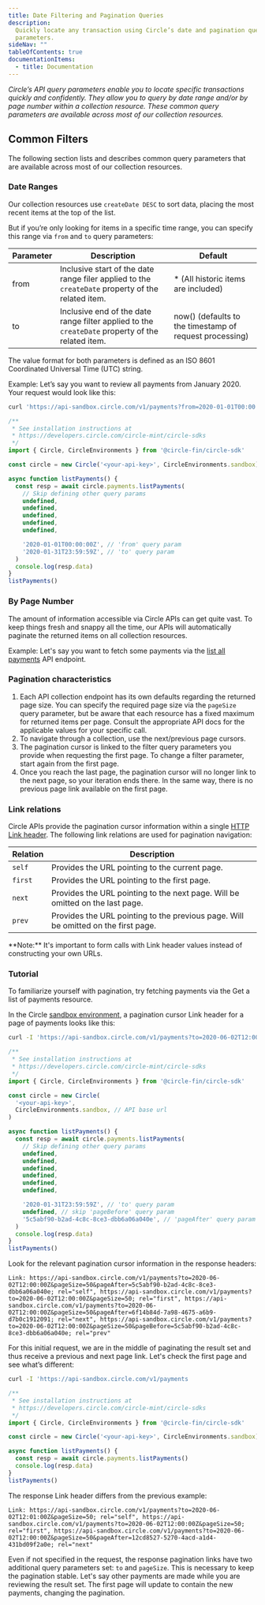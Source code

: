 ---
title: Date Filtering and Pagination Queries
description:
  Quickly locate any transaction using Circle’s date and pagination query
  parameters.
sideNav: ""
tableOfContents: true
documentationItems:
  - title: Documentation
---

_Circle’s API query parameters enable you to locate specific transactions
quickly and confidently. They allow you to query by date range and/or by page
number within a collection resource. These common query parameters are available
across most of our collection resources._

## Common Filters

The following section lists and describes common query parameters that are
available across most of our collection resources.

### Date Ranges

Our collection resources use `createDate DESC` to sort data, placing the most
recent items at the top of the list.

But if you’re only looking for items in a specific time range, you can specify
this range via `from` and `to` query parameters:

| Parameter | Description                                                                                       | Default                                                 |
| --------- | ------------------------------------------------------------------------------------------------- | ------------------------------------------------------- |
| from      | Inclusive start of the date range filer applied to the `createDate` property of the related item. | \* (All historic items are included)                    |
| to        | Inclusive end of the date range filter applied to the `createDate` property of the related item.  | now() (defaults to the timestamp of request processing) |

The value format for both parameters is defined as an ISO 8601 Coordinated
Universal Time (UTC) string.

Example: Let’s say you want to review all payments from January 2020. Your
request would look like this:

<CodeGroup>

```bash
curl 'https://api-sandbox.circle.com/v1/payments?from=2020-01-01T00:00:00Z&to=2020-01-31T23:59:59Z'
```

```javascript
/**
 * See installation instructions at
 * https://developers.circle.com/circle-mint/circle-sdks
 */
import { Circle, CircleEnvironments } from '@circle-fin/circle-sdk'

const circle = new Circle('<your-api-key>', CircleEnvironments.sandbox)

async function listPayments() {
  const resp = await circle.payments.listPayments(
    // Skip defining other query params
    undefined,
    undefined,
    undefined,
    undefined,
    undefined,

    '2020-01-01T00:00:00Z', // 'from' query param
    '2020-01-31T23:59:59Z', // 'to' query param
  )
  console.log(resp.data)
}
listPayments()
```

</CodeGroup>

### By Page Number

The amount of information accessible via Circle APIs can get quite vast. To keep
things fresh and snappy all the time, our APIs will automatically paginate the
returned items on all collection resources.

Example: Let's say you want to fetch some payments via the
[list all payments](/api-reference/circle-mint/payments/list-payments) API
endpoint.

### Pagination characteristics

1. Each API collection endpoint has its own defaults regarding the returned page
   size. You can specify the required page size via the `pageSize` query
   parameter, but be aware that each resource has a fixed maximum for returned
   items per page. Consult the appropriate API docs for the applicable values
   for your specific call.
2. To navigate through a collection, use the next/previous page cursors.
3. The pagination cursor is linked to the filter query parameters you provide
   when requesting the first page. To change a filter parameter, start again
   from the first page.
4. Once you reach the last page, the pagination cursor will no longer link to
   the next page, so your iteration ends there. In the same way, there is no
   previous page link available on the first page.

### Link relations

Circle APIs provide the pagination cursor information within a single
[HTTP Link header](https://tools.ietf.org/html/rfc5988). The following link
relations are used for pagination navigation:

| Relation | Description                                                                        |
| -------- | ---------------------------------------------------------------------------------- |
| `self`   | Provides the URL pointing to the current page.                                     |
| `first`  | Provides the URL pointing to the first page.                                       |
| `next`   | Provides the URL pointing to the next page. Will be omitted on the last page.      |
| `prev`   | Provides the URL pointing to the previous page. Will be omitted on the first page. |

<Note>
  **Note:** It's important to form calls with Link header values instead of
  constructing your own URLs.
</Note>

### Tutorial

To familiarize yourself with pagination, try fetching payments via the Get a
list of payments resource.

In the Circle
[sandbox environment](/circle-mint/circle-apis-production-sandbox-environments),
a pagination cursor Link header for a page of payments looks like this:

<CodeGroup>

```bash cURL
curl -I 'https://api-sandbox.circle.com/v1/payments?to=2020-06-02T12:00:00Z&pageAfter=5c5abf90-b2ad-4c8c-8ce3-dbb6a06a040e'i
```

```javascript
/**
 * See installation instructions at
 * https://developers.circle.com/circle-mint/circle-sdks
 */
import { Circle, CircleEnvironments } from '@circle-fin/circle-sdk'

const circle = new Circle(
  '<your-api-key>',
  CircleEnvironments.sandbox, // API base url
)

async function listPayments() {
  const resp = await circle.payments.listPayments(
    // Skip defining other query params
    undefined,
    undefined,
    undefined,
    undefined,
    undefined,
    undefined,

    '2020-01-31T23:59:59Z', // 'to' query param
    undefined, // skip 'pageBefore' query param
    '5c5abf90-b2ad-4c8c-8ce3-dbb6a06a040e', // 'pageAfter' query param
  )
  console.log(resp.data)
}
listPayments()
```

</CodeGroup>

Look for the relevant pagination cursor information in the response headers:

```text
Link: https://api-sandbox.circle.com/v1/payments?to=2020-06-02T12:00:00Z&pageSize=50&pageAfter=5c5abf90-b2ad-4c8c-8ce3-dbb6a06a040e; rel="self", https://api-sandbox.circle.com/v1/payments?to=2020-06-02T12:00:00Z&pageSize=50; rel="first", https://api-sandbox.circle.com/v1/payments?to=2020-06-02T12:00:00Z&pageSize=50&pageAfter=6f14b84d-7a98-4675-a6b9-d7b0c1912091; rel="next", https://api-sandbox.circle.com/v1/payments?to=2020-06-02T12:00:00Z&pageSize=50&pageBefore=5c5abf90-b2ad-4c8c-8ce3-dbb6a06a040e; rel="prev"
```

For this initial request, we are in the middle of paginating the result set and
thus receive a previous and next page link. Let's check the first page and see
what’s different:

<CodeGroup>

```bash cURL
curl -I 'https://api-sandbox.circle.com/v1/payments
```

```javascript
/**
 * See installation instructions at
 * https://developers.circle.com/circle-mint/circle-sdks
 */
import { Circle, CircleEnvironments } from '@circle-fin/circle-sdk'

const circle = new Circle('<your-api-key>', CircleEnvironments.sandbox)

async function listPayments() {
  const resp = await circle.payments.listPayments()
  console.log(resp.data)
}
listPayments()
```

</CodeGroup>

The response Link header differs from the previous example:

```text
Link: https://api-sandbox.circle.com/v1/payments?to=2020-06-02T12:01:00Z&pageSize=50; rel="self", https://api-sandbox.circle.com/v1/payments?to=2020-06-02T12:00:00Z&pageSize=50; rel="first", https://api-sandbox.circle.com/v1/payments?to=2020-06-02T12:00:00Z&pageSize=50&pageAfter=12cd8527-5270-4acd-a1d4-431bd09f2a0e; rel="next"
```

Even if not specified in the request, the response pagination links have two
additional query parameters set: `to` and `pageSize`. This is necessary to keep
the pagination stable. Let's say other payments are made while you are reviewing
the result set. The first page will update to contain the new payments, changing
the pagination.
